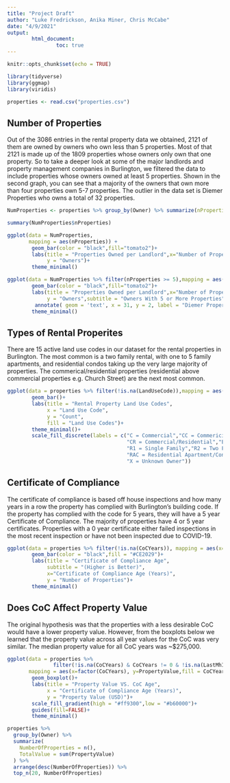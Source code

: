 ```yaml
---
title: "Project Draft"
author: "Luke Fredrickson, Anika Miner, Chris McCabe"
date: "4/9/2021"
output: 
        html_document: 
                toc: true
---
```


```r
knitr::opts_chunk$set(echo = TRUE)

```


```r

library(tidyverse)
library(ggmap)
library(viridis)

properties <- read.csv("properties.csv")


```

## Number of Properties

Out of the 3086 entries in the rental property data we obtained, 2121 of them are
owned by owners who own less than 5 properties. Most of that 2121 is made up of
the 1809 properties whose owners only own that one property. So to take a deeper
look at some of the major landlords and property management companies in Burlington,
we filtered the data to include properties whose owners owned at least 5 properties.
Shown in the second graph, you can see that a majority of the owners that own more than
four properties own 5-7 properties. The outlier in the data set is Diemer Properties
who owns a total of 32 properties. 

```r

NumProperties <- properties %>% group_by(Owner) %>% summarize(nProperties = n())

summary(NumProperties$nProperties)

ggplot(data = NumProperties, 
       mapping = aes(nProperties)) + 
        geom_bar(color = "black",fill="tomato2")+
        labs(title = "Properties Owned per Landlord",x="Number of Properties Owned",
             y = "Owners")+
        theme_minimal()

ggplot(data = NumProperties %>% filter(nProperties >= 5),mapping = aes(nProperties)) +
        geom_bar(color = "black",fill="tomato2")+
        labs(title = "Properties Owned per Landlord",x="Number of Properties Owned",
             y = "Owners",subtitle = "Owners With 5 or More Properties")+
         annotate( geom = 'text', x = 31, y = 2, label = "Diemer Properties")+
        theme_minimal()
```

## Types of Rental Properites

There are 15 active land use codes in our dataset for the rental properties in Burlington.
The most common is a two family rental, with one to 5 family apartments, and residential 
condos taking up the very large majority of properties. The commerical/residential 
properties (residential above commercial properties e.g. Church Street) are the next
most common.

```r

ggplot(data = properties %>% filter(!is.na(LandUseCode)),mapping = aes(x = LandUseCode,fill = LandUseCode)) + 
        geom_bar()+
        labs(title = "Rental Property Land Use Codes", 
             x = "Land Use Code", 
             y = "Count",
             fill = "Land Use Codes")+
        theme_minimal()+
        scale_fill_discrete(labels = c("C = Commercial","CC = Commericial Condo",
                                       "CR = Commercial/Residential","E = Exempt (Land+Building)","MH = Mobile Home (w/o land)",
                                       "R1 = Single Family","R2 = Two Family","R3 = Three Family","R4 = Four Family","RA = Apartments",
                                       "RAC = Residential Apartment/Condo","RC = Residential Condo","S1 = Service","TE = Taxable/Partly Exempt",
                                       "X = Unknown Owner"))

```

## Certificate of Compliance

The certificate of compliance is based off house inspections and how many years
in a row the property has complied with Burlington's building code. If the 
property has complied with the code for 5 years, they will have a 5 year Certificate
of Compliance. The majority of properties have 4 or 5 year certificates. Properties
with a 0 year certificate either failed inspections in the most recent inspection
or have not been inspected due to COVID-19.


```r

ggplot(data = properties %>% filter(!is.na(CoCYears)), mapping = aes(x=CoCYears)) + 
        geom_bar(color = "black",fill = "#CE2029")+
        labs(title = "Certificate of Compliance Age",
             subtitle = "(Higher is Better)",
             x="Certificate of Compliance Age (Years)", 
             y = "Number of Properties")+
        theme_minimal()

```

## Does CoC Affect Property Value

The original hypothesis was that the properties with a less desirable CoC would
have a lower property value. However, from the boxplots below we learned that the
property value across all year values for the CoC was very similar. The median 
property value for all CoC years was ~$275,000.


```r

ggplot(data = properties %>% 
               filter(!is.na(CoCYears) & CoCYears != 0 & !is.na(LastMhInspectionDate) & PropertyValue < 1000000), 
       mapping = aes(x=factor(CoCYears), y=PropertyValue,fill = CoCYears)) + 
        geom_boxplot()+
        labs(title = "Property Value VS. CoC Age",
             x = "Certificate of Compliance Age (Years)",
             y = "Property Value (USD)")+
        scale_fill_gradient(high = "#ff9300",low = "#b60000")+
        guides(fill=FALSE)+
        theme_minimal()


```


```r

properties %>%
  group_by(Owner) %>%
  summarize(
    NumberOfProperties = n(),
    TotalValue = sum(PropertyValue)
  ) %>% 
  arrange(desc(NumberOfProperties)) %>% 
  top_n(20, NumberOfProperties)

```